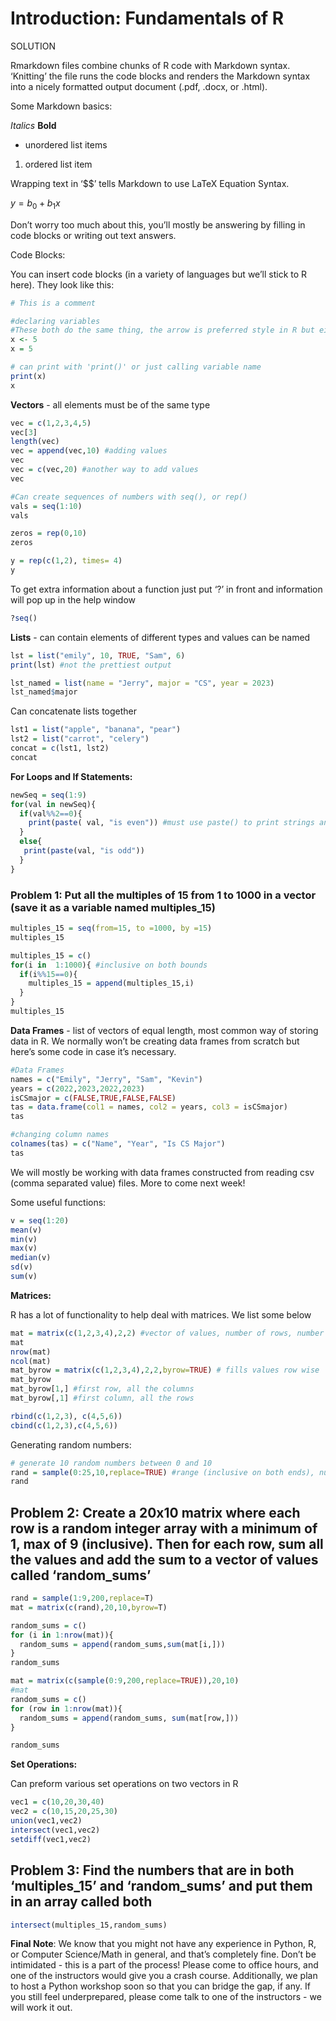 
# Introduction: Fundamentals of R 

SOLUTION

Rmarkdown files combine chunks of R code with Markdown syntax. 'Knitting' the file runs the code blocks and renders the Markdown syntax into a nicely formatted output document (.pdf, .docx, or .html).

Some Markdown basics:

*Italics* **Bold**

* unordered list items
1. ordered list item

Wrapping text in '$\$' tells Markdown to use LaTeX Equation Syntax.

$y = b_{0} + b_{1} x$

Don't worry too much about this, you'll mostly be answering by filling in code blocks or writing out text answers.

Code Blocks: 

You can insert code blocks (in a variety of languages but we'll stick to R here). They look like this:
```r
# This is a comment

#declaring variables 
#These both do the same thing, the arrow is preferred style in R but either are acceptable
x <- 5 
x = 5
```

```r
# can print with 'print()' or just calling variable name
print(x)
x
```

**Vectors** - all elements must be of the same type
```r

vec = c(1,2,3,4,5)
vec[3]
length(vec)
vec = append(vec,10) #adding values
vec
vec = c(vec,20) #another way to add values
vec

#Can create sequences of numbers with seq(), or rep()
vals = seq(1:10)
vals

zeros = rep(0,10)
zeros

y = rep(c(1,2), times= 4)
y
```

To get extra information about a function just put '?' in front and information will pop up in the help window
```r
?seq()
```

**Lists** - can contain elements of different types and values can be named
```r
lst = list("emily", 10, TRUE, "Sam", 6)
print(lst) #not the prettiest output

lst_named = list(name = "Jerry", major = "CS", year = 2023)
lst_named$major
```

Can concatenate lists together
```r
lst1 = list("apple", "banana", "pear")
lst2 = list("carrot", "celery")
concat = c(lst1, lst2)
concat
```


**For Loops and If Statements:**
```r
newSeq = seq(1:9)
for(val in newSeq){
  if(val%%2==0){
    print(paste( val, "is even")) #must use paste() to print strings and variables in same line
  }
  else{
   print(paste(val, "is odd"))
  }
}
```


### Problem 1: Put all the multiples of 15 from 1 to 1000 in a vector (save it as a variable named multiples_15)
```r
multiples_15 = seq(from=15, to =1000, by =15)
multiples_15
```

```r
multiples_15 = c()
for(i in  1:1000){ #inclusive on both bounds
  if(i%%15==0){
    multiples_15 = append(multiples_15,i)
  }
}
multiples_15
```

**Data Frames** - list of vectors of equal length, most common way of storing data in R. We normally won't be creating data frames from scratch but here's some code in case it's necessary. 
```r
#Data Frames
names = c("Emily", "Jerry", "Sam", "Kevin")
years = c(2022,2023,2022,2023)
isCSmajor = c(FALSE,TRUE,FALSE,FALSE)
tas = data.frame(col1 = names, col2 = years, col3 = isCSmajor)
tas
```
```r
#changing column names
colnames(tas) = c("Name", "Year", "Is CS Major")
tas
```

We will mostly be working with data frames constructed from reading csv (comma separated value) files. More to come next week!


Some useful functions:

```r
v = seq(1:20)
mean(v)
min(v)
max(v)
median(v)
sd(v)
sum(v)
```


**Matrices:**

R has a lot of functionality to help deal with matrices. We list some below
```r
mat = matrix(c(1,2,3,4),2,2) #vector of values, number of rows, number of columns
mat
nrow(mat)
ncol(mat)
mat_byrow = matrix(c(1,2,3,4),2,2,byrow=TRUE) # fills values row wise
mat_byrow
mat_byrow[1,] #first row, all the columns
mat_byrow[,1] #first column, all the rows

```
```r
rbind(c(1,2,3), c(4,5,6)) 
cbind(c(1,2,3),c(4,5,6))
```

Generating random numbers:


```r
# generate 10 random numbers between 0 and 10
rand = sample(0:25,10,replace=TRUE) #range (inclusive on both ends), number of values needed, replace?
rand
```



## Problem 2: Create a 20x10 matrix where each row is a random integer array with a minimum of 1, max of 9 (inclusive). Then for each row, sum all the values and add the sum to a vector of values called 'random_sums'

```r
rand = sample(1:9,200,replace=T)
mat = matrix(c(rand),20,10,byrow=T)

random_sums = c()
for (i in 1:nrow(mat)){
  random_sums = append(random_sums,sum(mat[i,]))
}
random_sums
```

```r
mat = matrix(c(sample(0:9,200,replace=TRUE)),20,10)
#mat
random_sums = c()
for (row in 1:nrow(mat)){
  random_sums = append(random_sums, sum(mat[row,]))
}

random_sums
```



**Set Operations:**

Can preform various set operations on two vectors in R
```r
vec1 = c(10,20,30,40)
vec2 = c(10,15,20,25,30)
union(vec1,vec2)
intersect(vec1,vec2)
setdiff(vec1,vec2)
```

## Problem 3: Find the numbers that are in both 'multiples_15' and 'random_sums' and put them in an array called both

```r
intersect(multiples_15,random_sums)
```


**Final Note**: We know that you might not have any experience in Python, R, or Computer Science/Math in general, and that's completely fine. Don't be intimidated - this is a part of the process! Please come to office hours, and one of the instructors would give you a crash course. Additionally, we plan to host a Python workshop soon so that you can bridge the gap, if any. If you still feel underprepared, please come talk to one of the instructors - we will work it out.

